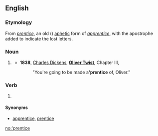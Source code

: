 ==English==

===Etymology===
From ''[[prentice]]'', an old ({{etyl|enm|en}}) [[aphetic]] form of ''[[apprentice]]'', with the apostrophe added to indicate the lost letters.

===Noun===
{{en-noun}}

# {{context|obsolete|lang=en}} {{abbreviation of|apprentice|lang=en}}
#* '''1838''', [[w:Charles Dickens|Charles Dickens]], '''[[w:Oliver Twist|Oliver Twist]]''', Chapter III,
#*: "You're going to be made a''' 'prentice''' of, Oliver."

===Verb===
{{en-verb|'prentic}}

# {{context|obsolete|lang=en}} {{abbreviation of|apprentice|lang=en}}

====Synonyms====
* {{sense|noun, verb}} [[apprentice]], [[prentice]]

[[no:'prentice]]